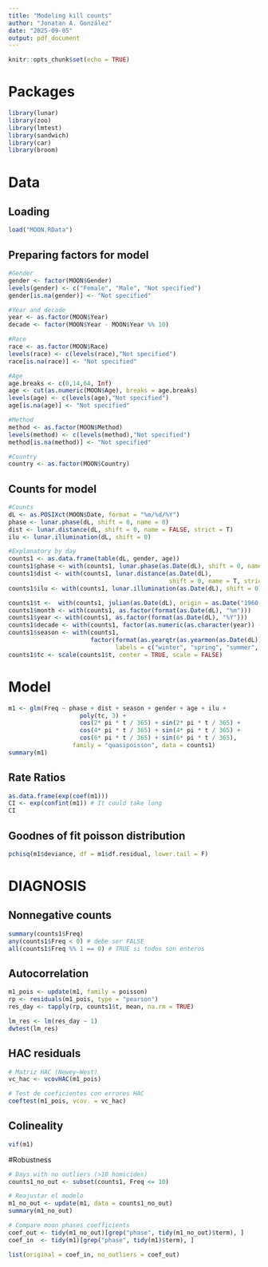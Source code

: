 ```yaml
---
title: "Modeling kill counts"
author: "Jonatan A. González"
date: "2025-09-05"
output: pdf_document
---
```


```r
knitr::opts_chunk$set(echo = TRUE)
```

# Packages
```r
library(lunar)
library(zoo)
library(lmtest)
library(sandwich)
library(car)
library(broom)
```


# Data

## Loading
```r
load("MOON.RData")
```

## Preparing factors for model
```r
#Gender
gender <- factor(MOON$Gender)
levels(gender) <- c("Female", "Male", "Not specified")
gender[is.na(gender)] <- "Not specified"

#Year and decade
year <- as.factor(MOON$Year)
decade <- factor(MOON$Year - MOON$Year %% 10)

#Race
race <- as.factor(MOON$Race)
levels(race) <- c(levels(race),"Not specified")
race[is.na(race)] <- "Not specified"

#Age
age.breaks <- c(0,14,64, Inf)
age <- cut(as.numeric(MOON$Age), breaks = age.breaks)
levels(age) <- c(levels(age),"Not specified")
age[is.na(age)] <- "Not specified"

#Method
method <- as.factor(MOON$Method)
levels(method) <- c(levels(method),"Not specified")
method[is.na(method)] <- "Not specified"

#Country
country <- as.factor(MOON$Country)
```

## Counts for model
```r
#Counts
dL <- as.POSIXct(MOON$Date, format = "%m/%d/%Y")
phase <- lunar.phase(dL, shift = 0, name = 8)
dist <- lunar.distance(dL, shift = 0, name = FALSE, strict = T)
ilu <- lunar.illumination(dL, shift = 0)

#Explanatory by day
counts1 <- as.data.frame(table(dL, gender, age))
counts1$phase <- with(counts1, lunar.phase(as.Date(dL), shift = 0, name = 8))
counts1$dist <- with(counts1, lunar.distance(as.Date(dL),
                                             shift = 0, name = T, strict = T))
counts1$ilu <- with(counts1, lunar.illumination(as.Date(dL), shift = 0))

counts1$t <-  with(counts1, julian(as.Date(dL), origin = as.Date("1960-01-01")))
counts1$month <- with(counts1, as.factor(format(as.Date(dL), "%m")))
counts1$year <- with(counts1, as.factor(format(as.Date(dL), "%Y")))
counts1$decade <- with(counts1, factor(as.numeric(as.character(year)) - as.numeric(as.character(year)) %% 10))
counts1$season <- with(counts1,
                       factor(format(as.yearqtr(as.yearmon(as.Date(dL))), "%q"), 
                              labels = c("winter", "spring", "summer", "autumn")))
counts1$tc <- scale(counts1$t, center = TRUE, scale = FALSE)
```


# Model 
```r
m1 <- glm(Freq ~ phase + dist + season + gender + age + ilu +
                    poly(tc, 3) + 
                    cos(2* pi * t / 365) + sin(2* pi * t / 365) +
                    cos(4* pi * t / 365) + sin(4* pi * t / 365) + 
                    cos(6* pi * t / 365) + sin(6* pi * t / 365),
                  family = "quasipoisson", data = counts1)
summary(m1)
```

## Rate Ratios

```r
as.data.frame(exp(coef(m1)))
CI <- exp(confint(m1)) # It could take long
CI
```


## Goodnes of fit poisson distribution

```r
pchisq(m1$deviance, df = m1$df.residual, lower.tail = F)
```


# DIAGNOSIS

## Nonnegative counts 
```r
summary(counts1$Freq)
any(counts1$Freq < 0) # debe ser FALSE
all(counts1$Freq %% 1 == 0) # TRUE si todos son enteros
```


## Autocorrelation
```r
m1_pois <- update(m1, family = poisson)
rp <- residuals(m1_pois, type = "pearson")
res_day <- tapply(rp, counts1$t, mean, na.rm = TRUE)

lm_res <- lm(res_day ~ 1)
dwtest(lm_res) 
```

## HAC residuals

```r
# Matriz HAC (Newey–West)
vc_hac <- vcovHAC(m1_pois)

# Test de coeficientes con errores HAC
coeftest(m1_pois, vcov. = vc_hac)
```


## Colineality
```r
vif(m1)
```

#Robustness
```r
# Days with no outliers (>10 homicides)
counts1_no_out <- subset(counts1, Freq <= 10)

# Reajustar el modelo
m1_no_out <- update(m1, data = counts1_no_out)
summary(m1_no_out)

# Compare moon phases coefficients
coef_out <- tidy(m1_no_out)[grep("phase", tidy(m1_no_out)$term), ]
coef_in  <- tidy(m1)[grep("phase", tidy(m1)$term), ]

list(original = coef_in, no_outliers = coef_out)
```




